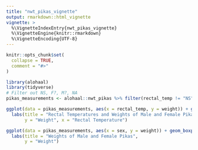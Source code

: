 ```yaml
---
title: "nwt_pikas_vignette"
output: rmarkdown::html_vignette
vignette: >
  %\VignetteIndexEntry{nwt_pikas_vignette}
  %\VignetteEngine{knitr::rmarkdown}
  %\VignetteEncoding{UTF-8}
---
```


```r
knitr::opts_chunk$set(
  collapse = TRUE,
  comment = "#>"
)
```

```r
library(alohaal)
library(tidyverse)
# Filter out NS, F?, M?, NA
pikas_measurements <- alohaal::nwt_pikas %>% filter(rectal_temp != "NS" & weight != "NS" & (sex == "F" | sex == "M"))

ggplot(data = pikas_measurements, aes(x = rectal_temp, y = weight)) + geom_point(aes(color = sex, shape = sex), alpha = 0.8)+theme_minimal()+
  labs(title = "Rectal Temperatures and Weights of Male and Female Pikas",
       y = "Weight", x = "Rectal Temperature")

ggplot(data = pikas_measurements, aes(x = sex, y = weight)) + geom_boxplot(aes(color = sex, shape = sex), alpha = 0.8, width = 0.5)+theme_minimal()+
  labs(title = "Weights of Male and Female Pikas",
       y = "Weight")

```
